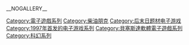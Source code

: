 {{Cat main}}

{{DEFAULTSORT:Fallout}}
[[Category:電子遊戲系列|Category:電子遊戲系列]]
[[Category:柴油朋克|Category:柴油朋克]]
[[Category:后末日题材电子游戏|Category:后末日题材电子游戏]]
[[Category:1997年首发的电子游戏系列|Category:1997年首发的电子游戏系列]]
[[Category:貝塞斯達軟體電子遊戲系列|Category:貝塞斯達軟體電子遊戲系列]]
[[Category:科幻系列|Category:科幻系列]]

__NOGALLERY__